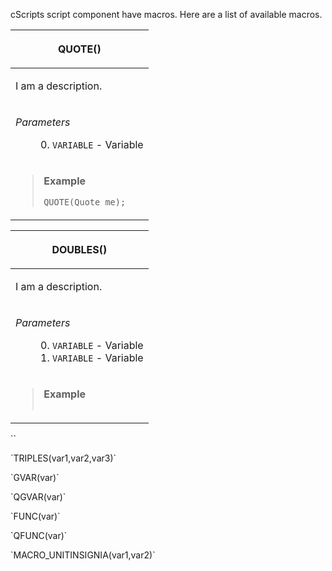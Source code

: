 cScripts script component have macros. Here are a list of available macros.

{| style="width: 100%;"
! scope="row" colspan="2"| QUOTE()
|-
| scope="row" colspan="2"| I am a description.
|-
| ''Parameters''
: 0. <code>VARIABLE</code> - Variable
|-
| scope="row" colspan="2"| <blockquote>'''Example'''
<pre>
QUOTE(Quote me);
</pre></blockquote>
|}

{| style="width: 100%;"
! scope="row" colspan="2"| DOUBLES()
|-
| scope="row" colspan="2"| I am a description.
|-
| ''Parameters''
: 0. <code>VARIABLE</code> - Variable
: 1. <code>VARIABLE</code> - Variable
|-
| scope="row" colspan="2"| <blockquote>'''Example'''
<pre>

</pre></blockquote>
|}


``

`TRIPLES(var1,var2,var3)`

`GVAR(var)`

`QGVAR(var)`

`FUNC(var)`

`QFUNC(var)`

`MACRO_UNITINSIGNIA(var1,var2)`
